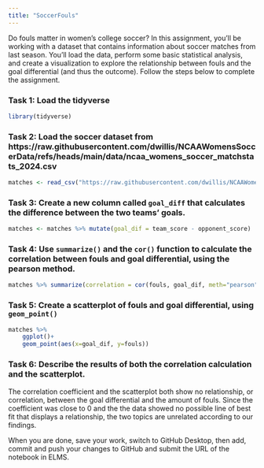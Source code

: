 ```yaml
---
title: "SoccerFouls"
---
```


Do fouls matter in women's college soccer? In this assignment, you'll be working with a dataset that contains information about soccer matches from last season. You'll load the data, perform some basic statistical analysis, and create a visualization to explore the relationship between fouls and the goal differential (and thus the outcome). Follow the steps below to complete the assignment.

### Task 1: Load the tidyverse

```r
library(tidyverse)
```


### Task 2: Load the soccer dataset from https://raw.githubusercontent.com/dwillis/NCAAWomensSoccerData/refs/heads/main/data/ncaa_womens_soccer_matchstats_2024.csv

```r
matches <- read_csv("https://raw.githubusercontent.com/dwillis/NCAAWomensSoccerData/refs/heads/main/data/ncaa_womens_soccer_matchstats_2024.csv")
```


### Task 3: Create a new column called `goal_diff` that calculates the difference between the two teams' goals.

```r
matches <- matches %>% mutate(goal_dif = team_score - opponent_score)
```


### Task 4: Use `summarize()` and the `cor()` function to calculate the correlation between fouls and goal differential, using the pearson method.

```r
matches %>% summarize(correlation = cor(fouls, goal_dif, meth="pearson"))
```


### Task 5: Create a scatterplot of fouls and goal differential, using `geom_point()`

```r
matches %>% 
    ggplot()+
    geom_point(aes(x=goal_dif, y=fouls))
```


### Task 6: Describe the results of both the correlation calculation and the scatterplot.
The correlation coefficient and the scatterplot both show no relationship, or correlation, between the goal differential and the amount of fouls. Since the coefficient was close to 0 and the the data showed no possible line of best fit that displays a relationship, the two topics are unrelated according to our findings. 

When you are done, save your work, switch to GitHub Desktop, then add, commit and push your changes to GitHub and submit the URL of the notebook in ELMS.
